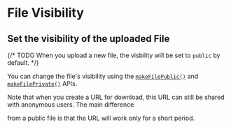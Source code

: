 
# File Visibility

## Set the visibility of the uploaded File

{/* TODO When you upload a new file, the visbility will be set to `public` by default.  */}

You can change the file's visibility using the [`makeFilePublic()`](/files/api#makefilepublic)
and [`makeFilePrivate()`](/files/api#makefileprivate) APIs.

Note that when you create a URL for download, this URL can still be shared with anonymous users. The main difference

from a public file is that the URL will work only for a short period.


